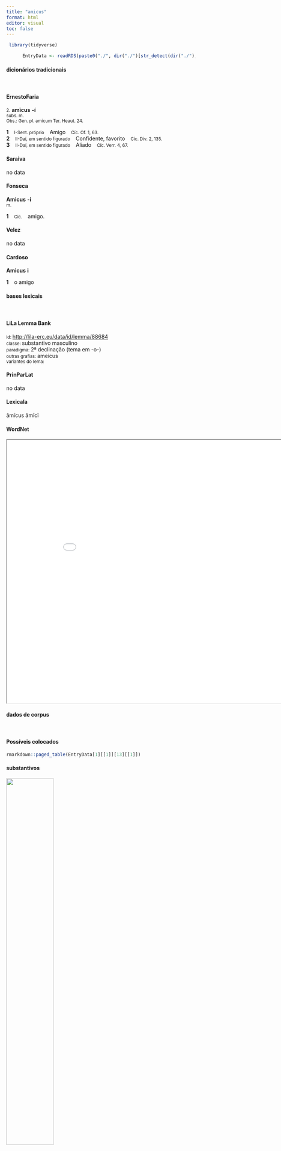 ```yaml
---
title: "amicus"
format: html
editor: visual
toc: false
---
```



```r
 library(tidyverse) 

      EntryData <- readRDS(paste0("./", dir("./")[str_detect(dir("./"), "_xx97-109-105-99-117-115xx_.rds")]))

```


#### dicionários tradicionais

&emsp;




::: panel-tabset

#### ErnestoFaria

<small>2.</small> <b>amīcus</b> <b>-í</b> <br> <small>subs. m.</small> <br> <small>Obs.: Gen. pl. amicum Ter. Heaut. 24.</small>   <p> <b>1</b> &ensp; <small>I-Sent. próprio</small> &ensp; Amigo &ensp; <small>Cíc. Of. 1, 63.</small> <br> <b>2</b> &ensp; <small>II-Daí, em sentido figurado</small> &ensp; Confidente, favorito &ensp; <small>Cíc. Div. 2, 135.</small> <br> <b>3</b> &ensp; <small>II-Daí, em sentido figurado</small> &ensp; Aliado &ensp; <small>Cíc. Verr. 4, 67.</small> </p>




#### Saraiva

no data




#### Fonseca

<b>Amicus</b> -<b>i</b> <br> <small>m.</small>   <p> <b>1</b> &ensp; <small>Cic.</small> &ensp; amigo. </p>




#### Velez

no data




#### Cardoso

<b>Amicus</b> <b>i</b>   <p> <b>1</b> &ensp; o amigo </p>


:::



#### bases lexicais

&emsp;






::: panel-tabset

#### LiLa Lemma Bank

<small> id: </small> <a href=' http://lila-erc.eu/data/id/lemma/88684 ' target="_blank"> http://lila-erc.eu/data/id/lemma/88684 </a> <br>
<small> classe: </small> substantivo masculino   <br>
<small> paradigma: </small> 2ª declinação (tema em -o-) <br>
<small> outras grafias: </small> ameicus <br>
<small> variantes do lema: </small>  <br>





#### PrinParLat

no data




#### Lexicala

ămīcus 
 ămīcī




#### WordNet

<iframe width='900' height='700' src='Media/Tree__xx97-109-105-99-117-115xx__sem_type_lexemes_pt.html'>

</iframe>


:::



#### dados de corpus

&emsp;




::: panel-tabset

#### Possíveis colocados

```r

rmarkdown::paged_table(EntryData[1][[1]][13][[1]])

```


#### substantivos

![](./Media/wordcloud__xx97-109-105-99-117-115xx__BY_collocate_scoreSUBST.webp){width=50% fig-alt='This chart plots collocate by scoreSUBST, for the headword amicus here are all the values plotted: collocate: noster; scoreSUBST: 0. collocate: tuus; scoreSUBST: 0. collocate: sine; scoreSUBST: 0. collocate: ab; scoreSUBST: 0. collocate: paro; scoreSUBST: 0. collocate: meus; scoreSUBST: 0. collocate: quisquam; scoreSUBST: 0. collocate: uel; scoreSUBST: 0. collocate: talis; scoreSUBST: 0. collocate: atque; scoreSUBST: 0. collocate: pro; scoreSUBST: 0. collocate: habeo; scoreSUBST: 0. collocate: per; scoreSUBST: 0. collocate: periculum; scoreSUBST: 2. collocate: fero; scoreSUBST: 0'}




#### adjetivos

![](./Media/wordcloud__xx97-109-105-99-117-115xx__BY_collocate_scoreADJ.webp){width=50% fig-alt='This chart plots collocate by scoreADJ, for the headword amicus here are all the values plotted: collocate: noster; scoreADJ: 0. collocate: tuus; scoreADJ: 0. collocate: sine; scoreADJ: 0. collocate: ab; scoreADJ: 0. collocate: paro; scoreADJ: 0. collocate: meus; scoreADJ: 0. collocate: quisquam; scoreADJ: 0. collocate: uel; scoreADJ: 0. collocate: talis; scoreADJ: 0. collocate: atque; scoreADJ: 0. collocate: pro; scoreADJ: 0. collocate: habeo; scoreADJ: 0. collocate: per; scoreADJ: 0. collocate: periculum; scoreADJ: 0. collocate: fero; scoreADJ: 0'}




#### verbos

![](./Media/wordcloud__xx97-109-105-99-117-115xx__BY_collocate_scoreVERBO.webp){width=50% fig-alt='This chart plots collocate by scoreVERBO, for the headword amicus here are all the values plotted: collocate: noster; scoreVERBO: 0. collocate: tuus; scoreVERBO: 0. collocate: sine; scoreVERBO: 0. collocate: ab; scoreVERBO: 0. collocate: paro; scoreVERBO: 2. collocate: meus; scoreVERBO: 0. collocate: quisquam; scoreVERBO: 0. collocate: uel; scoreVERBO: 0. collocate: talis; scoreVERBO: 0. collocate: atque; scoreVERBO: 0. collocate: pro; scoreVERBO: 0. collocate: habeo; scoreVERBO: 2. collocate: per; scoreVERBO: 0. collocate: periculum; scoreVERBO: 0. collocate: fero; scoreVERBO: 2'}




#### advérbios

![](./Media/wordcloud__xx97-109-105-99-117-115xx__BY_collocate_scoreADV.webp){width=50% fig-alt='This chart plots collocate by scoreADV, for the headword amicus here are all the values plotted: collocate: noster; scoreADV: 0. collocate: tuus; scoreADV: 0. collocate: sine; scoreADV: 0. collocate: ab; scoreADV: 0. collocate: paro; scoreADV: 0. collocate: meus; scoreADV: 0. collocate: quisquam; scoreADV: 0. collocate: uel; scoreADV: 0. collocate: talis; scoreADV: 0. collocate: atque; scoreADV: 0. collocate: pro; scoreADV: 0. collocate: habeo; scoreADV: 0. collocate: per; scoreADV: 0. collocate: periculum; scoreADV: 0. collocate: fero; scoreADV: 0'}




#### preposições e conjunções

![](./Media/wordcloud__xx97-109-105-99-117-115xx__BY_collocate_scoreFUNC.webp){width=50% fig-alt='This chart plots collocate by scoreFUNC, for the headword amicus here are all the values plotted: collocate: noster; scoreFUNC: 0. collocate: tuus; scoreFUNC: 0. collocate: sine; scoreFUNC: 20. collocate: ab; scoreFUNC: 20. collocate: paro; scoreFUNC: 0. collocate: meus; scoreFUNC: 0. collocate: quisquam; scoreFUNC: 0. collocate: uel; scoreFUNC: 0. collocate: talis; scoreFUNC: 0. collocate: atque; scoreFUNC: 0. collocate: pro; scoreFUNC: 20. collocate: habeo; scoreFUNC: 0. collocate: per; scoreFUNC: 20. collocate: periculum; scoreFUNC: 0. collocate: fero; scoreFUNC: 0'}


:::



::: panel-tabset

#### ExemplosTraduzidos

<p> in quid <b>amicum</b> paro <br> <small> Sen.Ep.9.10 <br> “Para que buscas um amigo”[*] <small>  </small> </small> </p>
; <p> sine <b>amico</b> quidem numquam erit <br> <small> Sen.Ep.9.5 <br> Sem amigo na verdade ele nunca estará. <small> [JDD] </small> </small> </p>
; <p> ab <b>amico</b> timor denuntiari solet <br> <small> Cic.Phil.3.22.6 <br> O temor costuma ser infundido por um amigo? <small> [JDD] </small> </small> </p>
; <p> quanto in odio noster <b>amicus</b> Magnus <br> <small> Cic.Att.2.13.2 <br> Em que grande ódio se acha o nosso Magno! <small> [JDD, de outra edição] </small> </small> </p>
; <p> <b>amicum</b> enim nostrum in iudicium uocabas <br> <small> Cic.Ver.2.4.25.19 <br> “Pois chamavas a julgamento um amigo nosso.” <small> [JDD] </small> </small> </p>
; <p> bonos inimicos habet improbos ipsos non <b>amicos</b> <br> <small> Cic.Att.2.21.3 <br> Tem os homens de bem como inimigos, os próprios ímprobos não tem como amigos. <small> [JDD] </small> </small> </p>
; <p> uirgis iste caederet sine causa socium populi Romani atque <b>amicum</b> <br> <small> Cic.Ver.2.4.86.10 <br> Cortaria de varas esse sujeito, sem motivo, a um aliado e amigo do povo romano? <small> [JDD] </small> </small> </p>
; <p> quid est quare ego ulla uerba coram <b>amico</b> meo retraham <br> <small> Sen.Ep.3.3 <br> Que motivo há para que eu retenha algumas palavras na presença de meu amigo? <small> [JDD] </small> </small> </p>
; <p> quamquam miror illa superbia et importunitate si quemquam <b>amicum</b> habere potuit <br> <small> Cic.Amici.54 <br> No entanto fico admirado se, com aquela soberba e má índole, pôde ter algum amigo. <small> [JDD, de outra edição] </small> </small> </p>
; <p> quis te ex hac tanta frequentia tot ex tuis <b>amicis</b> ac necessariis salutauit <br> <small> Cic.Catil.1.16.7 <br> Quem desta tão grande freqüência, de tantos amigos e íntimos teus te cumprimentou? <small> [JDD, de outra edição] </small> </small> </p>
; <p> quid enim habeo melius quod <b>amicum</b> rogem quam quod pro ipso rogaturus sum <br> <small> Sen.Ep.19.1 <br> pois que coisa melhor eu tenho para pedir a um amigo do que o que eu pediria por ele próprio? <small> [JDD] </small> </small> </p>
; <p> corrupti in dominos serui in patronos liberti et quibus deerat inimicus per <b>amicos</b> oppressi <br> <small> Tac.Hist.1.2.19 <br> Os escravos corrompidos contra seus senhores, os libertos, contra seus patonos; e aqueles para os quais faltava inimigo, eram oprimidos pelos amigos. <small> [JDD] </small> </small> </p>
; <p> cupio ut ait tuus <b>amicus</b> Sophocles κἂν ὑπὸ στέγῃ πυκνῆς ἀκούειν ψακάδος εὑδούσῃ φρενί <br> <small> Cic.Att.2.7.4 <br> desejo, como diz o teu amigo Sófocles, e sob o teto / com a alma tranquila ouvir a chuva <small> [JDD, de outra edição] </small> </small> </p>
; <p> quemadmodum coepit sic desinet parauit <b>amicum</b> aduersum uincla laturum opem cum primum crepuerit catena discedet <br> <small> Sen.Ep.9.8 <br> Do mesmo modo como começou, terminará: buscou um amigo que lhe traria ajuda para sair da prisão; ao primeiro estalo que corrente fizer, ele irá embora. <small> [JDD] </small> </small> </p>
; <p> Quinti fratris tamen liberalitati pro facultatibus nostris ne omnino exhaustus essem illo recusante subsidiis <b>amicorum</b> respondemus <br> <small> Cic.Att.4.3.6 <br> Contudo, correspondo à generosidade de meu irmão Quinto, na medida das minhas possibilidades, mesmo com ele se opondo, com ajuda dos amigos, para que eu não fique absolutamente sem nada. <small> [JDD] </small> </small> </p>
; <p> post ubi pericula uirtute propulerant sociis atque <b>amicis</b> auxilia portabant magisque dandis quam accipiundis beneficiis amicitias parabant <br> <small> Sal.Cat.6.5 <br> Depois, quando já tinham rechaçado com coragem os perigos, levavam ajuda aos aliados e amigos, e adquiriam amizades mais concedendo favores do que recebendo. <small> [JDD] </small> </small> </p>
; <p> moueor enim tali <b>amico</b> orbatus qualis ut arbitror nemo umquam erit ut confirmare possum nemo certe fuit <br> <small> Cic.Amici.10 <br> Pois me comovo privado de um amigo tal qual, conforme penso, ninguém jamais será e, como posso afirmar, certamente ninguém foi. <small> [JDD] </small> </small> </p>
; <p> igitur reges populique finitumi bello temptare pauci ex <b>amicis</b> auxilio esse nam ceteri metu perculsi a periculis aberant <br> <small> Sal.Cat.6.4 <br> Então reis e povos vizinhos a punham à prova com a guerra, poucos de seus amigos prestavam socorro: pois os outros, tocados pelo medo, se afastavam dos perigos. <small> [JDD] </small> </small> </p>
; <p> quod si rectum statuerimus uel concedere <b>amicis</b> quidquid uelint uel impetrare ab iis quidquid uelimus perfecta quidem sapientia simus si nihil habeat res uiti <br> <small> Cic.Amici.38 <br> E se estabelecermos como correto ou conceder aos amigos tudo o que eles querem ou obter deles tudo o que queremos, de fato somos de perfeita sabedoria, se isto não tem nada de vício. <small> [JDD, de outra edição] </small> </small> </p>





#### Frequência por autor

![](./Media/barchart__xx97-109-105-99-117-115xx__lemma_BY_author_Frequencies.webp){width=50% fig-alt='This charts plots the frequency of lemma by author_Frequencies. The Horatius subcorpus registers the highest normalized frequency, with the value of 25.75 and an absolute frequency of 29. The Cicero subcorpus follows, with a normalized frequency of 13.08 and an absolute frequency of 210. the subcorpus with the least normalized frequency is Ovidius with the normalized value of 0 and an absolute freqeuncy of 0. here are all the values: subcorpus: Caesar ; normalized frequency: 10 ; absolute frequency: 3.77672029609487. subcorpus: Cicero ; normalized frequency: 210 ; absolute frequency: 13.0821559392988. subcorpus: Horatius ; normalized frequency: 29 ; absolute frequency: 25.7525974602611. subcorpus: Ovidius ; normalized frequency: 0 ; absolute frequency: 0. subcorpus: Phaedrus ; normalized frequency: 4 ; absolute frequency: 6.0725671777744. subcorpus: Sallustius ; normalized frequency: 9 ; absolute frequency: 8.3480196642241. subcorpus: Seneca ; normalized frequency: 44 ; absolute frequency: 8.21186614658181. subcorpus: Suetonius ; normalized frequency: 0 ; absolute frequency: 0. subcorpus: Tacitus ; normalized frequency: 3 ; absolute frequency: 10.2986611740474. subcorpus: Vergilius ; normalized frequency: 1 ; absolute frequency: 1.93050193050193. subcorpus: Hieronymus ; normalized frequency: 0 ; absolute frequency: 0'}




#### Frequência por gênero

![](./Media/barchart__xx97-109-105-99-117-115xx__lemma_BY_genre_Frequencies.webp){width=50% fig-alt='This charts plots the frequency of lemma by genre_Frequencies. The Poesia.lírica subcorpus registers the highest normalized frequency, with the value of 24.4 and an absolute frequency of 29. The Prosa.filosófica subcorpus follows, with a normalized frequency of 21.91 and an absolute frequency of 133. the subcorpus with the least normalized frequency is Prosa.ficcional with the normalized value of 0 and an absolute freqeuncy of 0. here are all the values: subcorpus: Prosa.histórica ; normalized frequency: 22 ; absolute frequency: 5.35553445799557. subcorpus: Prosa.filosófica ; normalized frequency: 133 ; absolute frequency: 21.9106769245976. subcorpus: Prosa.oratória ; normalized frequency: 84 ; absolute frequency: 8.06505813562739. subcorpus: Prosa.epistolográfica ; normalized frequency: 35 ; absolute frequency: 9.27422560216222. subcorpus: Poesia.lírica ; normalized frequency: 29 ; absolute frequency: 24.3963994279465. subcorpus: Poesia.didática ; normalized frequency: 4 ; absolute frequency: 3.39299346848757. subcorpus: Poesia.trágica ; normalized frequency: 2 ; absolute frequency: 1.73731758165393. subcorpus: Poesia.épica ; normalized frequency: 1 ; absolute frequency: 1.93050193050193. subcorpus: Prosa.ficcional ; normalized frequency: 0 ; absolute frequency: 0'}




#### Frequência por século

![](./Media/barchart__xx97-109-105-99-117-115xx__lemma_BY_period_Frequencies.webp){width=50% fig-alt='This charts plots the frequency of lemma by period_Frequencies. The I.a.C. subcorpus registers the highest normalized frequency, with the value of 12.05 and an absolute frequency of 259. The I.d.C. subcorpus follows, with a normalized frequency of 7.34 and an absolute frequency of 48. the subcorpus with the least normalized frequency is IV.d.C. with the normalized value of 0 and an absolute freqeuncy of 0. here are all the values: subcorpus: I.a.C. ; normalized frequency: 259 ; absolute frequency: 12.0549220386316. subcorpus: I.d.C. ; normalized frequency: 48 ; absolute frequency: 7.34281780633318. subcorpus: II.d.C. ; normalized frequency: 3 ; absolute frequency: 7.85340314136126. subcorpus: IV.d.C. ; normalized frequency: 0 ; absolute frequency: 0'}


:::

